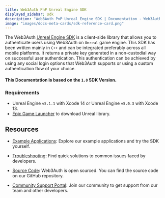 ```yaml
---
title: Web3Auth PnP Unreal Engine SDK
displayed_sidebar: sdk
description: "Web3Auth PnP Unreal Engine SDK | Documentation - Web3Auth"
image: "images/docs-meta-cards/sdk-reference-card.png"
---
```


The Web3Auth [Unreal Engine SDK](https://github.com/Web3Auth/web3auth-unreal-sdk) is a client-side library that allows you to authenticate users using
Web3Auth on `Unreal` game engine. This SDK has been written mainly in `C++` and can be integrated preferably across all mobile platforms. It returns a
private key generated in a non-custodial way on successful user authentication. This authentication can be achieved by using any social login options
that Web3Auth supports or using a custom authentication flow of your choice.

#### This Documentation is based on the `1.0` SDK Version.

### Requirements

- Unreal Engine `v5.1.1` with Xcode 14 or Unreal Engine `v5.0.3` with Xcode 13.
- [Epic Game Launcher](https://www.unrealengine.com/en-US/download) to download Unreal library.

## Resources

- [Example Applications](/examples?product=Plug+and+Play&sdk=Plug+and+Play+Unreal+SDK): Explore our example applications and try the SDK yourself.

- [Troubleshooting](/troubleshooting): Find quick solutions to common issues faced by developers.

- [Source Code](https://github.com/Web3Auth/web3auth-unreal-sdk): Web3Auth is open sourced. You can find the source code on our GitHub repository.

- [Community Support Portal](https://web3auth.io/community/c/help-pnp/pnp-unreal/21): Join our community to get support from our team and other
  developers.
